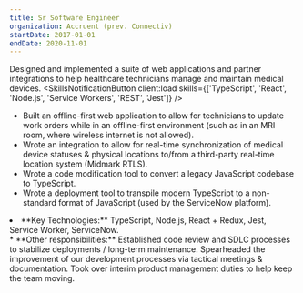 ```yaml
---
title: Sr Software Engineer
organization: Accruent (prev. Connectiv)
startDate: 2017-01-01
endDate: 2020-11-01
---
```


Designed and implemented a suite of web applications and partner integrations to help healthcare technicians manage and maintain medical devices. <SkillsNotificationButton client:load skills={['TypeScript', 'React', 'Node.js', 'Service Workers', 'REST', 'Jest']} />

* Built an offline-first web application to allow for technicians to update work orders while in an offline-first environment (such as in an MRI room, where wireless internet is not allowed).
* Wrote an integration to allow for real-time synchronization of medical device statuses & physical locations to/from a third-party real-time location system (Midmark RTLS).
* Wrote a code modification tool to convert a legacy JavaScript codebase to TypeScript.
* Wrote a deployment tool to transpile modern TypeScript to a non-standard format of JavaScript (used by the ServiceNow platform).
<li class="print-only">**Key Technologies:** TypeScript, Node.js, React + Redux, Jest, Service Worker, ServiceNow.</li>
* **Other responsibilities:** Established code review and SDLC processes to stabilize deployments / long-term maintenance. Spearheaded the improvement of our development processes via tactical meetings & documentation. Took over interim product management duties to help keep the team moving.
